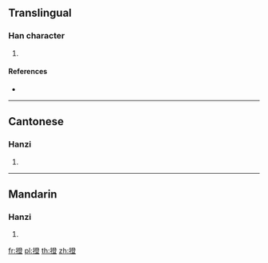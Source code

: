 {{character info/new}}
==Translingual==

===Han character===
{{Han char|rn=64|rad=手|as=12|sn=15|four=52018|canj=QNOT|ids=⿰扌登}}

# {{defn|Han|sort=手12}}

====References====
* {{Han ref|kx=0454.250|dkj=12715|dj=0804.050|hdz=31964.050|uh=649C|ud=25756|bh=E5B3|bd=58803}}

----

==Cantonese==

===Hanzi===
{{yue-hanzi|jyut=[[caang4]], [[cing2]]|y=chaang4, ching2}}

# {{defn|lang=yue|sort=手12}}

----

==Mandarin==

===Hanzi===
{{cmn-hanzi|pin=[[zhěng]] ([[zheng3]])|wg=cheng<sup>3</sup>}}

# {{defn|lang=cmn|sort=手12}}

[[fr:撜]]
[[pl:撜]]
[[th:撜]]
[[zh:撜]]